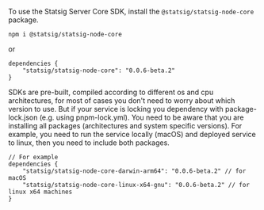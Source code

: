 To use the Statsig Server Core SDK, install the `@statsig/statsig-node-core` package.

```shell
npm i @statsig/statsig-node-core
```

or
```
dependencies {
    "statsig/statsig-node-core": "0.0.6-beta.2" 
}
```

SDKs are pre-built, compiled according to different os and cpu architectures, for most of cases you don't need to worry about which version to use. But if your service is locking you dependency with package-lock.json (e.g. using pnpm-lock.yml). You need to be aware that you are installing all packages (architectures and system specific versions). For example, you need to run the service locally (macOS) and deployed service to linux, then you need to include both packages.
```
// For example
dependencies {
    "statsig/statsig-node-core-darwin-arm64": "0.0.6-beta.2" // for macOS
    "statsig/statsig-node-core-linux-x64-gnu": "0.0.6-beta.2" // for linux x64 machines
}
```

